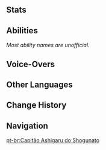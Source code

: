 {{Enemy Infobox
|image    = Enemy Shogunate Infantry Captain Icon.png
|weakpoint = yes
|type     = Quest Enemies
|group    = Shogunate Samurai
|family   = Other Human Factions
|faction  = Shogun's Army
}}
{{Enemy Intro}}

==Stats==
{{Enemy Stats
|phys_res  = -20%
|hp_ratio  = 2.4
|hp_type   = 1
|atk_ratio = 2
}}

==Abilities==
''Most ability names are unofficial.''

{{Enemy Attacks
|name_1 = Stab
|desc_1 = Performs a quick stab with their polearm, dealing '''100% ATK''' as {{Color|Physical DMG}}.

|name_2 = Swing
|desc_2 = Performs an upward swing with their polearm, dealing '''100% ATK''' as {{Color|Physical DMG}}.

|name_3 = Spear Combo
|desc_3 = Performs 3 consecutive stabs with their polearm, dealing '''100% ATK''' as {{Color|Physical DMG}} with each stab.

|name_4 = Dodge
|desc_4 = Jumps backwards away from the player.

|name_5 = Rally
|desc_5 = The Shogunate Infantry Captain rallies nearby [[Shogunate Infantry|Shogunate Infantries]], causing them to perform '''3-Stab Combo'''.
|file_5 = Shogunate Infantry Stab 2
}}

==Voice-Overs==
{{VO/Enemy
|enemy                   = Shogunate Captain
|vo_01_00_title          = Entering Battle
|vo_01_01_file           = VO {lang}{name} - Battle Formation.ogg
|vo_01_01_tx_en          = Battle formation!
|vo_01_01_tx_zh          = 
|vo_01_01_tx_ja          = 
|vo_01_01_tx_ko          = 
|vo_01_02_file           = VO {lang}{name} - Who Goes There.ogg
|vo_01_02_tx_en          = Who goes there!?
|vo_01_02_tx_zh          = 
|vo_01_02_tx_ja          = 
|vo_01_02_tx_ko          = 

|vo_02_00_title          = Stab
|vo_02_01_tx_en          = {{A|VO Shogunate Infantry Captain - Stab 01.ogg}} {{A|VO Shogunate Infantry Captain - Stab 02.ogg}} {{A|VO Shogunate Infantry Captain - Stab 03.ogg}} {{A|VO Shogunate Infantry Captain - Stab 04.ogg}} {{A|VO Shogunate Infantry Captain - Stab 05.ogg}}

|vo_03_00_title          = Swing Initiation
|vo_03_01_tx_en          = {{A|VO Shogunate Infantry Captain - Swing 01.ogg}} {{A|VO Shogunate Infantry Captain - Swing 02.ogg}} {{A|VO Shogunate Infantry Captain - Swing 03.ogg}} {{A|VO Shogunate Infantry Captain - Swing 04.ogg}} {{A|VO Shogunate Infantry Captain - Swing 05.ogg}}

|vo_04_00_title          = Spear Combo Final Stab
|vo_04_01_file           = VO {lang}{name} - You Cannot Match My Bravery.ogg
|vo_04_01_tx_en          = You cannot match my bravery!
|vo_04_01_tx_zh          = 
|vo_04_01_tx_ja          = 
|vo_04_01_tx_ko          = 
|vo_04_02_file           = VO {lang}{name} - Take This.ogg
|vo_04_02_tx_en          = Take this!
|vo_04_02_tx_zh          = 
|vo_04_02_tx_ja          = 
|vo_04_02_tx_ko          = 

|vo_05_00_title          = Dodging
|vo_05_01_tx_en          = {{A|VO Shogunate Infantry Captain - Dodging 01.ogg}} {{A|VO Shogunate Infantry Captain - Dodging 02.ogg}}

|vo_06_00_title          = Rallying
|vo_06_01_file           = VO {lang}{name} - Soldiers Quick.ogg
|vo_06_01_tx_en          = Soldiers, quick!
|vo_06_01_tx_zh          = 
|vo_06_01_tx_ja          = 
|vo_06_01_tx_ko          = 
|vo_06_02_file           = VO {lang}{name} - Get Them.ogg
|vo_06_02_tx_en          = Get them!
|vo_06_02_tx_zh          = 
|vo_06_02_tx_ja          = 
|vo_06_02_tx_ko          = 

|vo_07_00_title          = Staggered (Heavy)
|vo_07_01_tx_en          = {{A|VO Shogunate Captain - Staggered 01.ogg}} {{A|VO Shogunate Captain - Staggered 02.ogg}} {{A|VO Shogunate Captain - Staggered 03.ogg}} {{A|VO Shogunate Captain - Staggered 04.ogg}} {{A|VO Shogunate Captain - Staggered 05.ogg}}

|vo_08_00_title          = Staggered (Light)
|vo_08_01_tx_en          = {{A|VO Shogunate Infantry Captain - Staggered Light 01.ogg}} {{A|VO Shogunate Infantry Captain - Staggered Light 02.ogg}} {{A|VO Shogunate Infantry Captain - Staggered Light 03.ogg}} {{A|VO Shogunate Infantry Captain - Staggered Light 04.ogg}} {{A|VO Shogunate Infantry Captain - Staggered Light 05.ogg}}

|vo_09_00_title          = Defeated
|vo_09_01_file           = VO {lang}{name} - I Wont Forget This.ogg
|vo_09_01_tx_en          = I won't forget this...
|vo_09_01_tx_zh          = 
|vo_09_01_tx_ja          = 
|vo_09_01_tx_ko          = 
|vo_09_02_file           = VO {lang}{name} - Ive Lost.ogg
|vo_09_02_tx_en          = I've lost...
|vo_09_02_tx_zh          = 
|vo_09_02_tx_ja          = 
|vo_09_02_tx_ko          = 
}}

==Other Languages==
{{Other Languages
|en      = Shogunate Infantry Captain
|zhs     = 幕府足轻头
|zhs_rm  = Mùfǔ Zú Qīng Tóu
|zht     = 幕府足輕頭
|zht_rm  = Mùfǔ Zú Qīng Tóu
|zh_tl   = Shogunate Light Infantry Leader
|ja      = 幕府の足軽頭
|ja_rm   = Bakufu no Ashigaru-gashira
|ja_tl   = Shogunate Ashigaru Captain
|ko      = 막부 아시가루 두목
|ko_tl   = Shogunate Ashigaru Captain
|es      = Capitán Ashigaru del shogunato
|es_tl   = Shogunate Ashigaru Captain
|fr      = Ashigaru en chef du Shogunat
|fr_tl   = Shogunate Ashigaru Chief
|ru      = Капитан пехоты сёгуната
|ru_tl   = Shogunate Infantry Captain
|th      = Shogunate Infantry Captain
|vi      = Bộ Binh Trưởng Shogunate
|vi_tl   = 
|de      = Bakufu-Truppenführer
|de_tl   = [[Bakufu]] Troop Leader
|id      = Shogunate Infantry Captain
|pt      = Capitão Ashigaru do Shogunato
|pt_tl   = Shogunate Ashigaru Captain
|tr      = Şogunluk Piyade Yüzbaşısı
|tr_tl   = 
|it      = Capitano della Fanteria dello Shogunato
|it_tl   = 
}}

==Change History==
{{Change History|2.0}}

==Navigation==
{{Enemy Navbox|Special}}

[[pt-br:Capitão Ashigaru do Shogunato]]